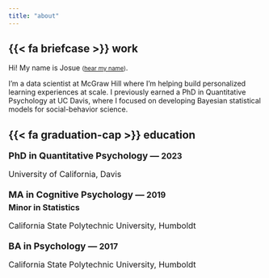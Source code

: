 ```yaml
---
title: "about"
---
```


## {{< fa briefcase >}} work


Hi! My name is Josue <small>([hear my name](https://www.howtopronounce.com/josue/705494))</small>. 

I’m a data scientist at McGraw Hill where I’m helping build personalized learning experiences at scale. I previously earned a PhD in Quantitative Psychology at UC Davis, where I focused on developing Bayesian statistical models for social-behavior science.

## {{< fa graduation-cap >}} education
```{=html}
<style>
  .education-section {
    max-width: 400px;
  }
  
  .education-section h2 {
    font-size: 24px;
    margin-bottom: 20px;
  }
  
  .education-item {
    margin-bottom: 20px;
  }
  
  .degree {
    font-size: 18px;
    font-weight: bold;
    margin-bottom: 5px;
  }

  .minor {
    font-size: 16px;
    font-weight: bold;
    margin-top: 2px;
    margin-bottom: 5px;
  }
  
  .year {
    font-size: 16px;
  }
  
  .institution {
    font-size: 16px;
  }
  
  .education-icon {
    display: inline-block;
    width: 20px;
    height: 20px;
    margin-right: 10px;
    vertical-align: middle;
  }
</style>

<div class="education-section">
  <div class="education-item">
    <p class="degree">
      PhD in Quantitative Psychology &mdash;
      <span class="year">2023</span>
    </p>
    <p class="institution">University of California, Davis</p>
  </div>
  
  <div class="education-item">
    <p class="degree">
      MA in Cognitive Psychology &mdash;
      <span class="year">2019</span>
    </p>
    <p class="minor">Minor in Statistics</p>
    <p class="institution">California State Polytechnic University, Humboldt</p>
  </div>
  
  
  <div class="education-item">
    <p class="degree">
      BA in Psychology &mdash;
      <span class="year">2017</span>
    </p>
    <p class="institution">California State Polytechnic University, Humboldt</p>
  </div>
</div>
```

<!-- ## {{< fa graduation-cap >}} education -->

<!-- **PhD in Quantitative Psychology, 2023**

::: {style="font-size: 80%;"}
University of California, Davis
:::
  
  
**MA in Cognitive Psychology, 2019**

::: {style="font-size: 80%;"}
California State Polytechnic University, Humboldt
:::

**BA in Psychology, 2017**
::: {style="font-size: 80%;"}
California State Polytechnic University, Humboldt
::: -->
